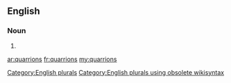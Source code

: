 ==English==

===Noun===
{{head|en}}

# {{plural of|quarrion}}

[[Category:English plurals]][[Category:English plurals using obsolete wikisyntax]]

[[ar:quarrions]]
[[fr:quarrions]]
[[my:quarrions]]